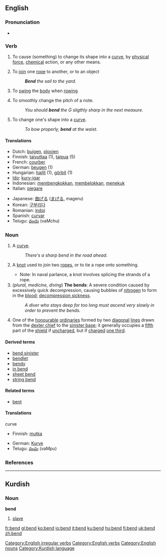 ==English==

===Pronunciation===
*{{IPA|/'bend/}}

===Verb===
[[Category:English irregular verbs]]
{{en-verb2|'''to bend'''|'''[[bends]]'''|'''[[bent]]'''|'''[[bent]]'''|'''[[bending]]'''}}

# {{transitive}} To cause (something) to change its shape into a [[curve]], by [[physical]] [[force]], [[chemical]] action, or any other means.
# {{transitive}} {{nautical}} To [[join]] one [[rope]] to another, or to an object
#: '''''Bend''' the sail to the yard.''
# {{transitive}} {{nautical}} To [[swing]] the [[body]] when [[rowing]]
# {{transitive}} {{music}} To smoothly change the pitch of a note.
#: ''You should '''bend''' the G sligthly sharp in the next measure.''
# {{intransitive}}  To change one's shape into a [[curve]].
#: ''To bow properly, '''bend''' at the waist.''

====Translations====
{{top}}
*Dutch: [[buigen]], [[plooien]] <!-- not checked -->
*Finnish: [[taivuttaa]] (1), [[taipua]] (5)
*French: [[courber]]
*German: [[beugen]] (1)
*Hungarian: [[hajlít]] (1), [[görbít]] (1)
*[[Ido]]: [[kurv-igar]]
*Indonesian: [[bengkok|membengkokkan]], [[belok|membelokkan]], [[tekuk|menekuk]] <!-- not checked -->
*Italian: [[piegare]]
{{mid}}
*Japanese: [[曲げる]] ([[まげる]], mageru) <!-- not checked -->
*Korean: [[구부리다]]
*Romanian: [[indoi]]
*Spanish: [[curvar]]
*Telugu: [[వంచు]] (vaMchu)
{{bottom}}

===Noun===
{{en-noun|bend|bends}}

# A [[curve]].
#: ''There's a sharp bend in the road ahead.''
# {{nautical}} A [[knot]] used to join two [[rope]]s, or to tie a rope onto something.
#* Note: In naval parlance, a knot involves splicing the strands of a rope.
# (''plural, medicine, diving'') '''The bends''': A severe condition caused by excessively quick decompression, causing bubbles of [[nitrogen]] to form in the [[blood]]; [[decompression sickness]].
#: ''A diver who stays deep for too long must ascend very slowly in order to prevent the bends.''
# {{heraldry}} One of the [[honourable]] [[ordinary|ordinaries]] formed by two [[diagonal]] [[line]]s drawn from the [[dexter chief]] to the [[sinister base]]; it generally occupies a [[fifth]] part of the [[shield]] if [[uncharged]], but if [[charged]] [[one third]].

====Derived terms====
*[[bend sinister]]
*[[bendlet]]
*[[bendy]]
*[[in bend]]
*[[sheet bend]]
*[[string bend]]

====Related terms====
*[[bent]]

====Translations====
;curve
{{top}}
*Finnish: [[mutka]]
{{mid}}
*German: [[Kurve]] {{f}}
*Telugu: [[వంపు]] (vaMpu)
{{bottom}}

===References===
{{R:Heraldry 1862}}

[[Category:English verbs]]
[[Category:English nouns]]

----

==Kurdish==
===Noun===
'''bend'''

# [[slave]]

[[Category:Kurdish language]]

[[fr:bend]]
[[gl:bend]]
[[ko:bend]]
[[io:bend]]
[[it:bend]]
[[ku:bend]]
[[hu:bend]]
[[fi:bend]]
[[uk:bend]]
[[zh:bend]]